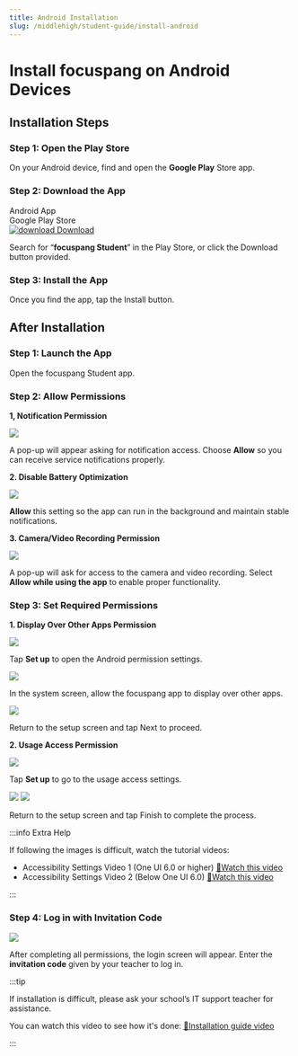 ```yaml
---
title: Android Installation
slug: /middlehigh/student-guide/install-android
---
```



# Install focuspang on Android Devices

## Installation Steps

### Step 1: Open the Play Store

On your Android device, find and open the **Google Play** Store app.

### Step 2: Download the App

<div class="fp-download-container fp-download-blue">
  <div>
    <div class="fp-download-title">Android App</div>
    <div class="fp-download-desc">Google Play Store</div>
  </div>
  <a
    class="fp-download-button"
    href="https://play.google.com/store/apps/details?id=com.focuspang.student"
  >
    <img
      class="fp-download-icon"
      src="/img/download-white-icon.svg"
      alt="download"
    />
    Download
  </a>
</div>

Search for “**focuspang Student**” in the Play Store, or click the Download button provided.

### Step 3: Install the App

Once you find the app, tap the Install button.

## After Installation

### Step 1: Launch the App

Open the focuspang Student app.

### Step 2: Allow Permissions

**1, Notification Permission**

<Image src="/img/en/middlehigh/student/12-001.jpg" size="lg" />

A pop-up will appear asking for notification access. Choose **Allow** so you can receive service notifications properly.

**2. Disable Battery Optimization**

<Image src="/img/en/middlehigh/student/12-02.jpg" size="lg" />

**Allow** this setting so the app can run in the background and maintain stable notifications.

**3. Camera/Video Recording Permission**

<Image src="/img/en/middlehigh/student/12-03.jpg" size="lg" />

A pop-up will ask for access to the camera and video recording. Select **Allow while using the app** to enable proper functionality.

### Step 3: Set Required Permissions

**1. Display Over Other Apps Permission**

<Image src="/img/en/middlehigh/student/12-04.jpg" size="lg" />

Tap **Set up** to open the Android permission settings.

<Image src="/img/en/middlehigh/student/12-05.jpg" size="lg" />

In the system screen, allow the focuspang app to display over other apps.

<Image src="/img/en/middlehigh/student/12-04.jpg" size="lg" />

Return to the setup screen and tap Next to proceed.

**2. Usage Access Permission**

<Image src="/img/en/middlehigh/student/12-06.jpg" size="lg" />

Tap **Set up** to go to the usage access settings.

<Image src="/img/en/middlehigh/student/12-07.jpg" size="lg" />

<Image src="/img/en/middlehigh/student/12-06.jpg" size="lg" />

Return to the setup screen and tap Finish to complete the process.

:::info Extra Help

If following the images is difficult, watch the tutorial videos:

- Accessibility Settings Video 1 (One UI 6.0 or higher) [🔗Watch this video](https://www.youtube.com/watch?v=mmQBRfcNyAQ)
- Accessibility Settings Video 2 (Below One UI 6.0) [🔗Watch this video](https://www.youtube.com/watch?v=XBcpvCpa3nk&t=163s)

:::

### Step 4: Log in with Invitation Code

<Image src="/img/en/middlehigh/student/12-08.jpg" size="lg" />

After completing all permissions, the login screen will appear. Enter the **invitation code** given by your teacher to log in.

:::tip

If installation is difficult, please ask your school’s IT support teacher for assistance.

You can watch this video to see how it's done: [🔗Installation guide video](https://www.youtube.com/watch?v=XBcpvCpa3nk)

:::
